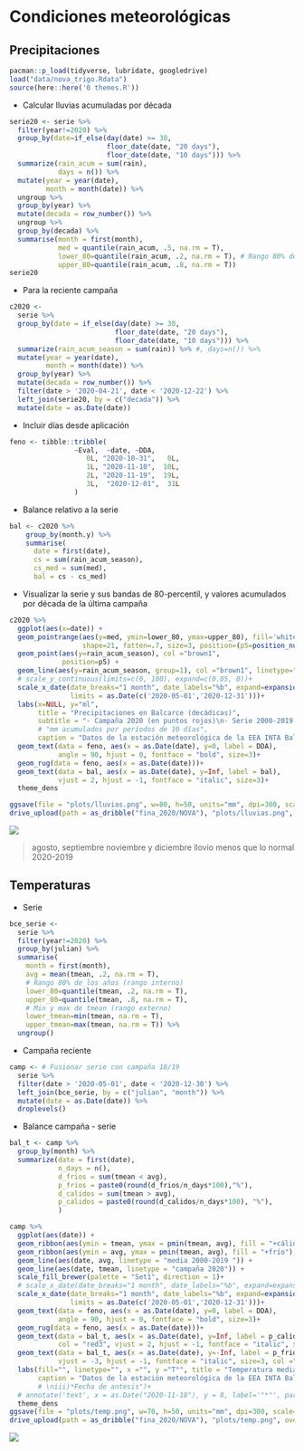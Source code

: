 # Condiciones meteorológicas 

## Precipitaciones 

```r
pacman::p_load(tidyverse, lubridate, googledrive)
load("data/nova_trigo.Rdata")
source(here::here('0 themes.R'))
```

- Calcular lluvias acumuladas por década

```r
serie20 <- serie %>%
  filter(year!=2020) %>%
  group_by(date=if_else(day(date) >= 30,
                        floor_date(date, "20 days"),
                        floor_date(date, "10 days"))) %>%
  summarize(rain_acum = sum(rain),
            days = n()) %>%
  mutate(year = year(date),
         month = month(date)) %>%
  ungroup %>%
  group_by(year) %>%
  mutate(decada = row_number()) %>%
  ungroup %>%
  group_by(decada) %>%
  summarise(month = first(month),
            med = quantile(rain_acum, .5, na.rm = T),
            lower_80=quantile(rain_acum, .2, na.rm = T), # Rango 80% de los años
            upper_80=quantile(rain_acum, .8, na.rm = T)) 
serie20
```

- Para la reciente campaña

```r
c2020 <-
  serie %>%
  group_by(date = if_else(day(date) >= 30,
                          floor_date(date, "20 days"),
                          floor_date(date, "10 days"))) %>%
  summarize(rain_acum_season = sum(rain)) %>% #, days=n()) %>%
  mutate(year = year(date),
         month = month(date)) %>%
  group_by(year) %>%
  mutate(decada = row_number()) %>%
  filter(date > '2020-04-21', date < '2020-12-22') %>% 
  left_join(serie20, by = c("decada")) %>%
  mutate(date = as.Date(date))
```

- Incluir días desde aplicación

```r
feno <- tibble::tribble(
                ~Eval,  ~date, ~DDA,
                   0L, "2020-10-31",   0L,
                   1L, "2020-11-10",  10L,
                   2L, "2020-11-19",  19L,
                   3L,  "2020-12-01",  31L
                )
```

- Balance relativo a la serie

```r
bal <- c2020 %>% 
    group_by(month.y) %>% 
    summarise( 
      date = first(date),
      cs = sum(rain_acum_season),
      cs_med = sum(med), 
      bal = cs - cs_med)
```

- Visualizar la serie y sus bandas de 80-percentil, y valores acumulados por década de la última campaña

```r
c2020 %>%
  ggplot(aes(x=date)) +
  geom_pointrange(aes(y=med, ymin=lower_80, ymax=upper_80), fill='white', color='deepskyblue',
                  shape=21, fatten=.7, size=3, position=(p5=position_nudge(x = 5)))+
  geom_point(aes(y=rain_acum_season), col ="brown1",
             position=p5) +
  geom_line(aes(y=rain_acum_season, group=1), col ="brown1", linetype="dashed", position=p5)+
  # scale_y_continuous(limits=c(0, 100), expand=c(0.05, 0))+
  scale_x_date(date_breaks="1 month", date_labels="%b", expand=expansion(0,0), 
               limits = as.Date(c('2020-05-01','2020-12-31')))+    
  labs(x=NULL, y="ml",
       title = "Precipitaciones en Balcarce (decádicas)",
       subtitle = "- Campaña 2020 (en puntos rojos)\n- Serie 2000-2019: mediana (puntos blancos) y rango 80% (barras azules)",
       # "mm acumulados por períodos de 10 días",
       caption = "Datos de la estación meteorológica de la EEA INTA Balcarce\ni) Días desde la aplicación (en negritas)\nii) Balance mensual (mm acumulados) 2020 vs serie 2000-19 (en itálicas)")+
  geom_text(data = feno, aes(x = as.Date(date), y=0, label = DDA), 
            angle = 90, hjust = 0, fontface = "bold", size=3)+
  geom_rug(data = feno, aes(x = as.Date(date)))+
  geom_text(data = bal, aes(x = as.Date(date), y=Inf, label = bal), 
            vjust = 2, hjust = -1, fontface = "italic", size=3)+
  theme_dens

ggsave(file = "plots/lluvias.png", w=80, h=50, units="mm", dpi=300, scale=2)
drive_upload(path = as_dribble("fina_2020/NOVA"), "plots/lluvias.png", overwrite = FALSE)

```

![](plots/lluvias.png)

> agosto, septiembre noviembre y diciembre llovio menos que lo normal 2020-2019

## Temperaturas

- Serie

```r
bce_serie <-
  serie %>% 
  filter(year!=2020) %>%
  group_by(julian) %>%
  summarise(
    month = first(month),
    avg = mean(tmean, .2, na.rm = T),
    # Rango 80% de los años (rango interno)
    lower_80=quantile(tmean, .2, na.rm = T),
    upper_80=quantile(tmean, .8, na.rm = T),
    # Min y max de tmean (rango externo)
    lower_tmean=min(tmean, na.rm = T),
    upper_tmean=max(tmean, na.rm = T)) %>%
  ungroup()

```

- Campaña reciente

```r
camp <- # Fusionar serie con campaña 18/19
  serie %>%
  filter(date > '2020-05-01', date < '2020-12-30') %>%
  left_join(bce_serie, by = c("julian", "month")) %>%
  mutate(date = as.Date(date)) %>%
  droplevels()
```

- Balance campaña - serie

```r
bal_t <- camp %>% 
  group_by(month) %>% 
  summarize(date = first(date),
            n_days = n(),
            d_frios = sum(tmean < avg),
            p_frios = paste0(round(d_frios/n_days*100),"%"),
            d_calidos = sum(tmean > avg),
            p_calidos = paste0(round(d_calidos/n_days*100), "%"),
            )
```

```r
camp %>% 
  ggplot(aes(date)) +  
  geom_ribbon(aes(ymin = tmean, ymax = pmin(tmean, avg), fill = "+cálido"),alpha=0.5 ) +
  geom_ribbon(aes(ymin = avg, ymax = pmin(tmean, avg), fill = "+frío"), alpha=0.5) +
  geom_line(aes(date, avg, linetype = "media 2000-2019 ")) +
  geom_line(aes(date, tmean, linetype = "campaña 2020")) +
  scale_fill_brewer(palette = "Set1", direction = 1)+
  # scale_x_date(date_breaks="1 month", date_labels="%b", expand=expansion(0.01,0))+
  scale_x_date(date_breaks="1 month", date_labels="%b", expand=expansion(0,0), 
               limits = as.Date(c('2020-05-01','2020-12-31')))+    
  geom_text(data = feno, aes(x = as.Date(date), y=0, label = DDA), 
            angle = 90, hjust = 0, fontface = "bold", size=3)+
  geom_rug(data = feno, aes(x = as.Date(date)))+
  geom_text(data = bal_t, aes(x = as.Date(date), y=Inf, label = p_calidos),
            col = "red3", vjust = 2, hjust = -1, fontface = "italic", size=3)+
  geom_text(data = bal_t, aes(x = as.Date(date), y=-Inf, label = p_frios), 
            vjust = -3, hjust = -1, fontface = "italic", size=3, col ="steelblue")+  
  labs(fill="", linetype="", x ="", y ="T°", title = "Temperatura media", 
       caption = "Datos de la estación meteorológica de la EEA INTA Balcarce\ni) Días desde la aplicación (en negritas)\nii) Proporción de días mas calidos/frios por mes (en colores)")+
       # \niii)*Fecha de antesis")+
  # annotate('text', x = as.Date("2020-11-18"), y = 8, label='"*"', parse=FALSE, size = 7) +
  theme_dens
ggsave(file = "plots/temp.png", w=70, h=50, units="mm", dpi=300, scale=2)
drive_upload(path = as_dribble("fina_2020/NOVA"), "plots/temp.png", overwrite = FALSE)
```

![](plots/temp.png)
